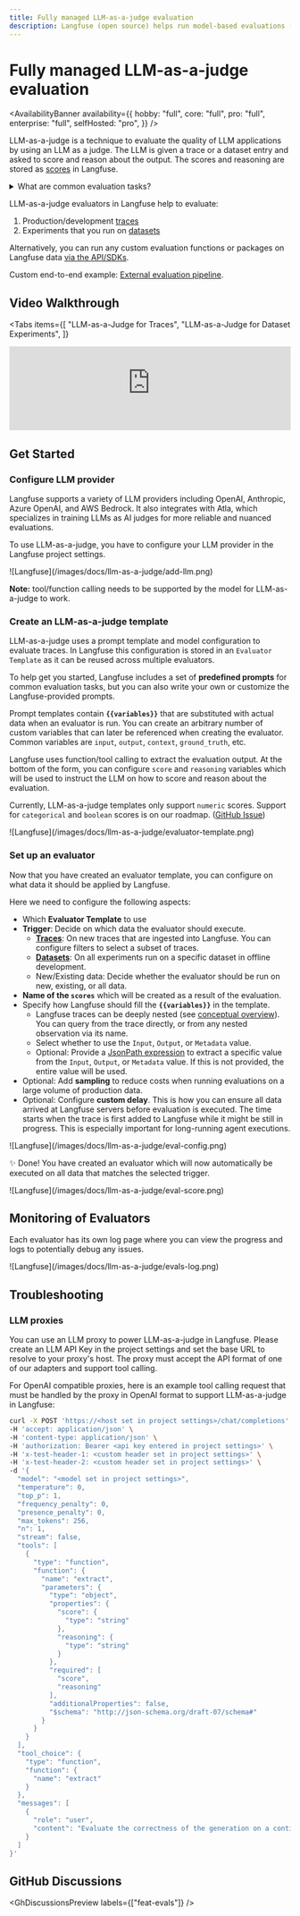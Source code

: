 ```yaml
---
title: Fully managed LLM-as-a-judge evaluation
description: Langfuse (open source) helps run model-based evaluations (llm-as-a-judge) on production data to monitor and improve LLMs applications.
---
```


# Fully managed LLM-as-a-judge evaluation

<AvailabilityBanner
  availability={{
    hobby: "full",
    core: "full",
    pro: "full",
    enterprise: "full",
    selfHosted: "pro",
  }}
/>

LLM-as-a-judge is a technique to evaluate the quality of LLM applications by using an LLM as a judge. The LLM is given a trace or a dataset entry and asked to score and reason about the output. The scores and reasoning are stored as [scores](/docs/scores/data-model) in Langfuse.

<details>
<summary>What are common evaluation tasks?</summary>

LLM-as-a-judge evaluation tasks can be very use-case-specific. Common tasks for which Langfuse provides prebuilt prompts are:

- Hallucination
- Helpfulness
- Relevance
- Toxicity
- Correctness
- Contextrelevance
- Contextcorrectness
- Conciseness

</details>

LLM-as-a-judge evaluators in Langfuse help to evaluate:

1. Production/development [traces](/docs/tracing)
2. Experiments that you run on [datasets](/docs/datasets)

<Callout type="info">

Alternatively, you can run any custom evaluation functions or packages on Langfuse data [via the API/SDKs](/docs/scores/custom).

Custom end-to-end example: [External evaluation pipeline](/docs/scores/external-evaluation-pipelines).

</Callout>

## Video Walkthrough

<Tabs
  items={[
    "LLM-as-a-Judge for Traces",
    "LLM-as-a-Judge for Dataset Experiments",
  ]}
>
  <Tab>
    <CloudflareVideo
      videoId="c2debc8ad9e9df71d56f813510ffdf80"
      aspectRatio={16 / 9}
      title="Model-based Evaluations in Langfuse"
      posterStartTime={137}
    />
  </Tab>
  <Tab>
    <iframe
      width="100%"
      className="aspect-[16/9] rounded-lg border mt-10 w-full"
      src="https://www.youtube-nocookie.com/embed/JOGMn5nqCSM?si=9-Et0tKtOYffyvru"
      title="YouTube video player"
      frameborder="0"
      allow="accelerometer; autoplay; clipboard-write; encrypted-media; gyroscope; picture-in-picture; web-share"
      referrerpolicy="strict-origin-when-cross-origin"
      allowFullScreen
    ></iframe>
  </Tab>
</Tabs>

## Get Started

<Steps>

### Configure LLM provider

Langfuse supports a variety of LLM providers including OpenAI, Anthropic, Azure OpenAI, and AWS Bedrock. It also integrates with Atla, which specializes in training LLMs as AI judges for more reliable and nuanced evaluations.

To use LLM-as-a-judge, you have to configure your LLM provider in the Langfuse project settings.

<Frame border>![Langfuse](/images/docs/llm-as-a-judge/add-llm.png)</Frame>

**Note:** tool/function calling needs to be supported by the model for LLM-as-a-judge to work.

### Create an LLM-as-a-judge template

LLM-as-a-judge uses a prompt template and model configuration to evaluate traces. In Langfuse this configuration is stored in an `Evaluator Template` as it can be reused across multiple evaluators.

To help get you started, Langfuse includes a set of **predefined prompts** for common evaluation tasks, but you can also write your own or customize the Langfuse-provided prompts.

Prompt templates contain **`{{variables}}`** that are substituted with actual data when an evaluator is run. You can create an arbitrary number of custom variables that can later be referenced when creating the evaluator. Common variables are `input`, `output`, `context`, `ground_truth`, etc.

Langfuse uses function/tool calling to extract the evaluation output. At the bottom of the form, you can configure `score` and `reasoning` variables which will be used to instruct the LLM on how to score and reason about the evaluation.

<Callout type="info">

Currently, LLM-as-a-judge templates only support `numeric` scores. Support for `categorical` and `boolean` scores is on our roadmap. ([GitHub Issue](https://github.com/orgs/langfuse/discussions/4965))

</Callout>

<Frame border>![Langfuse](/images/docs/llm-as-a-judge/evaluator-template.png)</Frame>

### Set up an evaluator

Now that you have created an evaluator template, you can configure on what data it should be applied by Langfuse.

Here we need to configure the following aspects:

- Which **Evaluator Template** to use
- **Trigger**: Decide on which data the evaluator should execute.
  - [**Traces**](/docs/tracing): On new traces that are ingested into Langfuse. You can configure filters to select a subset of traces.
  - [**Datasets**](/docs/datasets): On all experiments run on a specific dataset in offline development.
  - New/Existing data: Decide whether the evaluator should be run on new, existing, or all data.
- **Name of the `scores`** which will be created as a result of the evaluation.
- Specify how Langfuse should fill the **`{{variables}}`** in the template.
  - Langfuse traces can be deeply nested (see [conceptual overview](/docs/tracing)). You can query from the trace directly, or from any nested observation via its name.
  - Select whether to use the `Input`, `Output`, or `Metadata` value.
  - Optional: Provide a [JsonPath expression](https://github.com/JSONPath-Plus/JSONPath?tab=readme-ov-file#syntax-through-examples) to extract a specific value from the `Input`, `Output`, or `Metadata` value. If this is not provided, the entire value will be used.
- Optional: Add **sampling** to reduce costs when running evaluations on a large volume of production data.
- Optional: Configure **custom delay**. This is how you can ensure all data arrived at Langfuse servers before evaluation is executed. The time starts when the trace is first added to Langfuse while it might be still in progress. This is especially important for long-running agent executions.

<Frame border>![Langfuse](/images/docs/llm-as-a-judge/eval-config.png)</Frame>

</Steps>

<Callout type="info">

✨ Done! You have created an evaluator which will now automatically be executed on all data that matches the selected trigger.

<Frame border>
  ![Langfuse](/images/docs/llm-as-a-judge/eval-score.png)
</Frame>

</Callout>

## Monitoring of Evaluators

Each evaluator has its own log page where you can view the progress and logs to potentially debug any issues.

<Frame border>
  ![Langfuse](/images/docs/llm-as-a-judge/evals-log.png)
</Frame>

## Troubleshooting

### LLM proxies 

You can use an LLM proxy to power LLM-as-a-judge in Langfuse. Please create an LLM API Key in the project settings and set the base URL to resolve to your proxy's host. The proxy must accept the API format of one of our adapters and support tool calling.

For OpenAI compatible proxies, here is an example tool calling request that must be handled by the proxy in OpenAI format to support LLM-as-a-judge in Langfuse:

```bash
curl -X POST 'https://<host set in project settings>/chat/completions' \
-H 'accept: application/json' \
-H 'content-type: application/json' \
-H 'authorization: Bearer <api key entered in project settings>' \
-H 'x-test-header-1: <custom header set in project settings>' \
-H 'x-test-header-2: <custom header set in project settings>' \
-d '{
  "model": "<model set in project settings>",
  "temperature": 0,
  "top_p": 1,
  "frequency_penalty": 0,
  "presence_penalty": 0,
  "max_tokens": 256,
  "n": 1,
  "stream": false,
  "tools": [
    {
      "type": "function",
      "function": {
        "name": "extract",
        "parameters": {
          "type": "object",
          "properties": {
            "score": {
              "type": "string"
            },
            "reasoning": {
              "type": "string"
            }
          },
          "required": [
            "score",
            "reasoning"
          ],
          "additionalProperties": false,
          "$schema": "http://json-schema.org/draft-07/schema#"
        }
      }
    }
  ],
  "tool_choice": {
    "type": "function",
    "function": {
      "name": "extract"
    }
  },
  "messages": [
    {
      "role": "user",
      "content": "Evaluate the correctness of the generation on a continuous scale from 0 to 1. A generation can be considered correct (Score: 1) if it includes all the key facts from the ground truth and if every fact presented in the generation is factually supported by the ground truth or common sense.\n\nExample:\nQuery: Can eating carrots improve your vision?\nGeneration: Yes, eating carrots significantly improves your vision, especially at night. This is why people who eat lots of carrots never need glasses. Anyone who tells you otherwise is probably trying to sell you expensive eyewear or does not want you to benefit from this simple, natural remedy. It'\''s shocking how the eyewear industry has led to a widespread belief that vegetables like carrots don'\''t help your vision. People are so gullible to fall for these money-making schemes.\nGround truth: Well, yes and no. Carrots won'\''t improve your visual acuity if you have less than perfect vision. A diet of carrots won'\''t give a blind person 20/20 vision. But, the vitamins found in the vegetable can help promote overall eye health. Carrots contain beta-carotene, a substance that the body converts to vitamin A, an important nutrient for eye health.  An extreme lack of vitamin A can cause blindness. Vitamin A can prevent the formation of cataracts and macular degeneration, the world'\''s leading cause of blindness. However, if your vision problems aren'\''t related to vitamin A, your vision won'\''t change no matter how many carrots you eat.\nScore: 0.1\nReasoning: While the generation mentions that carrots can improve vision, it fails to outline the reason for this phenomenon and the circumstances under which this is the case. The rest of the response contains misinformation and exaggerations regarding the benefits of eating carrots for vision improvement. It deviates significantly from the more accurate and nuanced explanation provided in the ground truth.\n\n\n\nInput:\nQuery: {{query}}\nGeneration: {{generation}}\nGround truth: {{ground_truth}}\n\n\nThink step by step."
    }
  ]
}'
```

## GitHub Discussions


<GhDiscussionsPreview labels={["feat-evals"]} />
